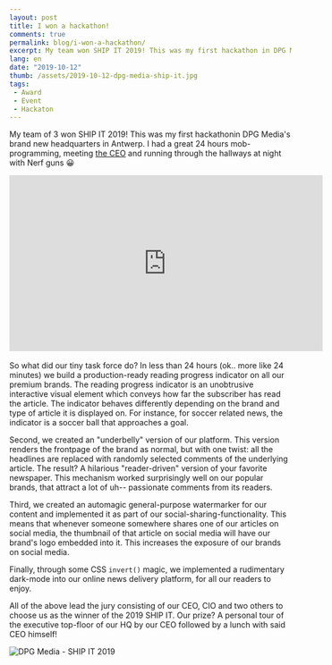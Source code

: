 ---
layout: post
title: I won a hackathon!
comments: true
permalink: blog/i-won-a-hackathon/
excerpt: My team won SHIP IT 2019! This was my first hackathon in DPG Media's brand new headquarters in Antwerp. I had a great 24 hours mob-programming, meeting the CEO and running through the hallways at night with Nerf guns 😀
lang: en
date: "2019-10-12"
thumb: /assets/2019-10-12-dpg-media-ship-it.jpg
tags:
 - Award
 - Event
 - Hackaton
---

My team of 3 won SHIP IT 2019! This was my first hackathonin DPG Media's brand new headquarters in Antwerp. I had a great 24 hours mob-programming, meeting [the CEO](https://en.wikipedia.org/wiki/Christian_Van_Thillo) and running through the hallways at night with Nerf guns 😀 

<div class="video-wrapper">
<iframe width="560" height="315" src="https://www.youtube-nocookie.com/embed/qUF5Mn43eZA" frameborder="0" allow="accelerometer; autoplay; encrypted-media; gyroscope; picture-in-picture" allowfullscreen></iframe>
</div>
<br/>
So what did our tiny task force do? In less than 24 hours (ok.. more like 24 minutes) we build a production-ready reading progress indicator on all our premium brands. The reading progress indicator is an unobtrusive interactive visual element which conveys how far the subscriber has read the article. The indicator behaves differently depending on the brand and type of article it is displayed on. For instance, for soccer related news, the indicator is a soccer ball that approaches a goal.

Second, we created an "underbelly" version of our platform. This version renders the frontpage of the brand as normal, but with one twist: all the headlines are replaced with randomly selected comments of the underlying article. The result? A hilarious "reader-driven" version of your favorite newspaper. This mechanism worked surprisingly well on our popular brands, that attract a lot of uh-- passionate comments from its readers. 

Third, we created an automagic general-purpose watermarker for our content and implemented it as part of our social-sharing-functionality. This means that whenever someone somewhere shares one of our articles on social media, the thumbnail of that article on social media will have our brand's logo embedded into it. This increases the exposure of our brands on social media.

Finally, through some CSS `invert()` magic, we implemented a rudimentary dark-mode into our online news delivery platform, for all our readers to enjoy.

All of the above lead the jury consisting of our CEO, CIO and two others to choose us as the winner of the 2019 SHIP IT. Our prize? A personal tour of the executive top-floor of our HQ by our CEO followed by a lunch with said CEO himself! 

![DPG Media - SHIP IT 2019](/images/portfolio/single-project-21-large.jpg)